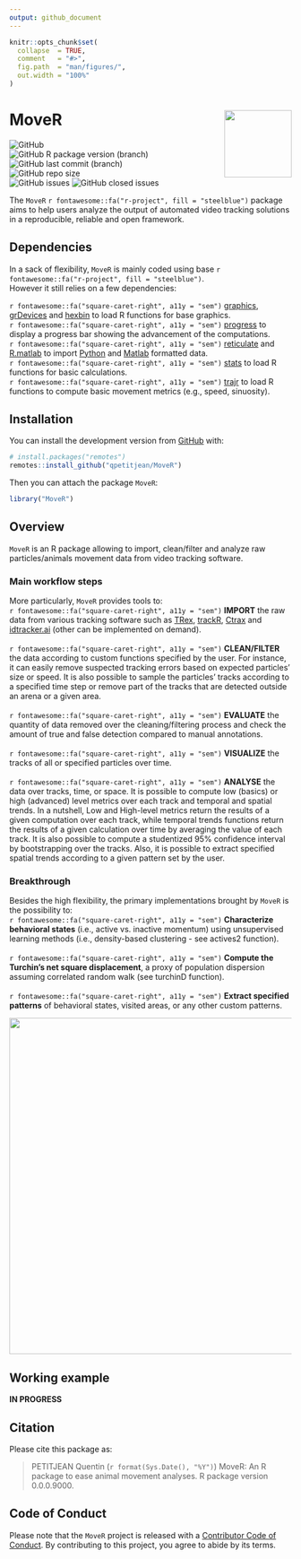 ```yaml
---
output: github_document
---
```


<!-- README.md is generated from README.Rmd. Please edit that file -->


```r
knitr::opts_chunk$set(
  collapse  = TRUE,
  comment   = "#>",
  fig.path  = "man/figures/",
  out.width = "100%"
)
```



MoveR <img src="man/figures/hexsticker.png" height="120" align="right"/>
=========================================================

<!-- badges: start -->
<img alt="GitHub" src="https://img.shields.io/github/license/qpetitjean/MoveR"></br>
<img alt="GitHub R package version (branch)" src="https://img.shields.io/github/r-package/v/qpetitjean/MoveR/MoveRV1?label=Package%20version">
<img alt="GitHub last commit (branch)" src="https://img.shields.io/github/last-commit/qpetitjean/MoveR/MoveRV1"></br>
<img alt="GitHub repo size" src="https://img.shields.io/github/repo-size/qpetitjean/MoveR"></br>
<img alt="GitHub issues" src="https://img.shields.io/github/issues-raw/qpetitjean/MoveR">
<img alt="GitHub closed issues" src="https://img.shields.io/github/issues-closed-raw/qpetitjean/MoveR">

<!-- badges: end -->


The `MoveR` `r fontawesome::fa("r-project", fill = "steelblue")` package aims to help users analyze the output of automated video tracking solutions in a reproducible, reliable and open framework.



## Dependencies

In a sack of flexibility, `MoveR` is mainly coded using base `r fontawesome::fa("r-project", fill = "steelblue")`.</br>
However it still relies on a few dependencies:

`r fontawesome::fa("square-caret-right", a11y = "sem")`&nbsp;<a href="https://www.rdocumentation.org/packages/graphics/">graphics</a>, <a href="https://www.rdocumentation.org/packages/grDevices">grDevices</a> and <a href="https://www.rdocumentation.org/packages/hexbin">hexbin</a> to load R functions for base graphics.</br>
`r fontawesome::fa("square-caret-right", a11y = "sem")`&nbsp;<a href="https://github.com/r-lib/progress">progress</a> to display a progress bar showing the advancement of the computations.</br>
`r fontawesome::fa("square-caret-right", a11y = "sem")`&nbsp;<a href="https://www.rdocumentation.org/packages/reticulate">reticulate</a> and <a href="https://www.rdocumentation.org/packages/R.matlab">R.matlab</a> to import <a href="https://https://www.python.org/">Python</a> and <a href="https://mathworks.com/products/matlab.html">Matlab</a> formatted data.</br>
`r fontawesome::fa("square-caret-right", a11y = "sem")`&nbsp;<a href="https://www.rdocumentation.org/packages/stats">stats</a> to load R functions for basic calculations.</br>
`r fontawesome::fa("square-caret-right", a11y = "sem")`&nbsp;<a href="https://www.rdocumentation.org/packages/trajr">trajr</a> to load R functions to compute basic movement metrics (e.g., speed, sinuosity).</br>


## Installation

You can install the development version from [GitHub](https://github.com/) with:

```r
# install.packages("remotes")
remotes::install_github("qpetitjean/MoveR")
```

Then you can attach the package `MoveR`:

```r
library("MoveR")
```


## Overview

`MoveR` is an R package allowing to import, clean/filter and analyze raw particles/animals movement data from video tracking software.</br>

### Main workflow steps

More particularly, `MoveR` provides tools to:</br>
`r fontawesome::fa("square-caret-right", a11y = "sem")`&nbsp;<strong>IMPORT</strong> the raw data from various tracking software such as <a href="https://trex.run">TRex</a>, <a href="https://swarm-lab.github.io/trackR">trackR</a>, <a href="https://ctrax.sourceforge.net/">Ctrax</a> and <a href="https://idtrackerai.readthedocs.io/en/latest/">idtracker.ai</a> (other can be implemented on demand).</br></br>
`r fontawesome::fa("square-caret-right", a11y = "sem")`&nbsp;<strong>CLEAN/FILTER</strong> the data according to custom functions specified by the user. For instance, it can easily remove suspected tracking errors based on expected particles' size or speed. It is also possible to sample the particles' tracks according to a specified time step or remove part of the tracks that are detected outside an arena or a given area.</br></br>
`r fontawesome::fa("square-caret-right", a11y = "sem")`&nbsp;<strong>EVALUATE</strong> the quantity of data removed over the cleaning/filtering process and check the amount of true and false detection compared to manual annotations.</br></br>
`r fontawesome::fa("square-caret-right", a11y = "sem")`&nbsp;<strong>VISUALIZE</strong> the tracks of all or specified particles over time.</br></br>
`r fontawesome::fa("square-caret-right", a11y = "sem")`&nbsp;<strong>ANALYSE</strong> the data over tracks, time, or space. It is possible to compute low (basics) or high (advanced) level metrics over each track and temporal and spatial trends. In a nutshell, Low and High-level metrics return the results of a given computation over each track, while temporal trends functions return the results of a given calculation over time by averaging the value of each track. It is also possible to compute a studentized 95% confidence interval by bootstrapping over the tracks. Also, it is possible to extract specified spatial trends according to a given pattern set by the user.</br>

### Breakthrough

Besides the high flexibility, the primary implementations brought by `MoveR` is the possibility to:</br>
`r fontawesome::fa("square-caret-right", a11y = "sem")`&nbsp;<strong>Characterize behavioral states</strong> (i.e., active vs. inactive momentum) using unsupervised learning methods (i.e., density-based clustering - see actives2 function).</br></br>
`r fontawesome::fa("square-caret-right", a11y = "sem")`&nbsp;<strong>Compute the Turchin's net square displacement</strong>, a proxy of population dispersion assuming correlated random walk (see turchinD function). </br></br>
`r fontawesome::fa("square-caret-right", a11y = "sem")`&nbsp;<strong>Extract specified patterns</strong> of behavioral states, visited areas, or any other custom patterns. 

<img src="man/figures/WorkFlowMoveR.png" height="600" align="middle"/>

## Working example

<strong>IN PROGRESS</strong>

## Citation

Please cite this package as: 

> PETITJEAN Quentin (`r format(Sys.Date(), "%Y")`) MoveR: An R 
package to ease animal movement analyses. R package version 0.0.0.9000.



## Code of Conduct

Please note that the `MoveR` project is released with a 
[Contributor Code of Conduct](https://contributor-covenant.org/version/2/0/CODE_OF_CONDUCT.html). 
By contributing to this project, you agree to abide by its terms.
